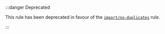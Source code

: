 :::danger Deprecated

This rule has been deprecated in favour of the [`import/no-duplicates`](https://github.com/import-js/eslint-plugin-import/blob/HEAD/docs/rules/no-duplicates.md) rule.

:::

<!--
This doc file has been left on purpose because `import/no-duplicates` is
commonly requested. This exists to help direct people to the replacement rule.

Note that there is no actual way to get to this page in the normal navigation,
so end-users will only be able to get to this page from the search bar.
-->
